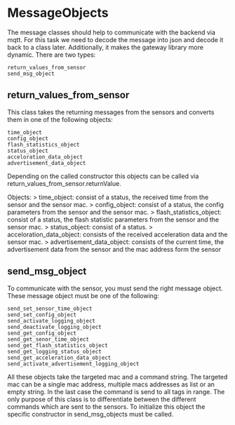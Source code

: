 # MessageObjects

The message classes should help to communicate with the backend via mqtt. For this task we need to decode the message into json and decode it back to a class later. Additionally, it makes the gateway library more dynamic.
There are two types:
``` 
return_values_from_sensor
send_msg_object
```
	
## return_values_from_sensor

This class takes the returning messages from the sensors and converts them in one of the following objects:
```
time_object
config_object
flash_statistics_object
status_object
acceloration_data_object
advertisement_data_object
```

Depending on the called constructor this objects can be called via return_values_from_sensor.returnValue. 

Objects:
> time_object: consist of a status, the received time from the sensor and the sensor mac.
> config_object: consist of a status, the config parameters from the sensor and the sensor mac.
> flash_statistics_object: consist of a status, the flash statistic parameters from the sensor and the sensor mac.
> status_object: consist of a status.
> acceloration_data_object: consists of the received acceleration data and the sensor mac.
> advertisement_data_object: consists of the current time, the advertisement data from the sensor and the mac address form the sensor

## send_msg_object

To communicate with the sensor, you must send the right message object. These message object must be one of the following: 
```	
send_set_sensor_time_object
send_set_config_object
send_activate_logging_object
send_deactivate_logging_object
send_get_config_object
send_get_senor_time_object
send_get_flash_statistics_object
send_get_logging_status_object
send_get_acceleration_data_object
send_activate_advertisement_logging_object
```

All these objects take the targeted mac and a command string. The targeted mac can be a single mac address, multiple macs addresses as list or an empty string. In the last case the command is send to all tags in range.  The only purpose of this class is to differentiate between the different commands which are sent to the sensors. 
To initialize this object the specific constructor in send_msg_objects must be called.  
